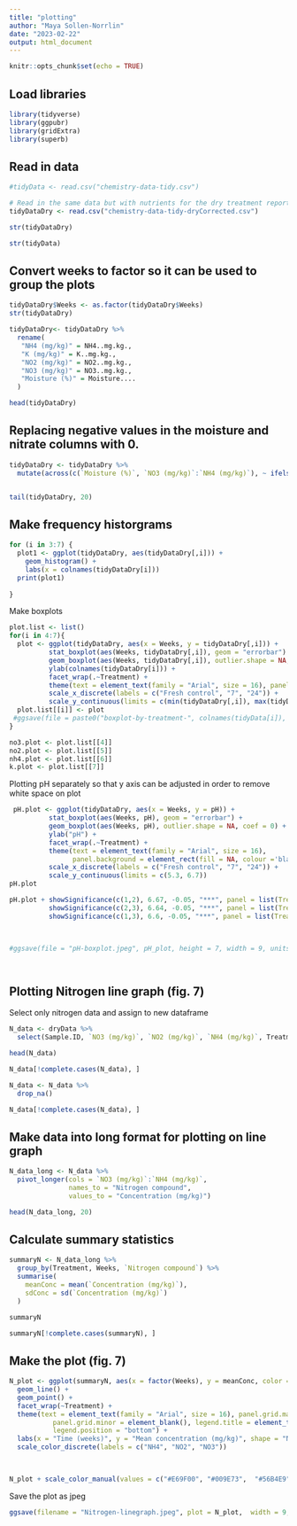 ```yaml
---
title: "plotting"
author: "Maya Sollen-Norrlin"
date: "2023-02-22"
output: html_document
---
```


```r
knitr::opts_chunk$set(echo = TRUE)
```



## Load libraries
```r
library(tidyverse)
library(ggpubr)
library(gridExtra)
library(superb)

```

## Read in data
```r

#tidyData <- read.csv("chemistry-data-tidy.csv")

# Read in the same data but with nutrients for the dry treatment reported as mg/kg wet weight
tidyDataDry <- read.csv("chemistry-data-tidy-dryCorrected.csv")

```

```r
str(tidyDataDry)

```

```r

str(tidyData)

```

## Convert weeks to factor so it can be used to group the plots
```r
tidyDataDry$Weeks <- as.factor(tidyDataDry$Weeks)
str(tidyDataDry)
```

```r

tidyDataDry<- tidyDataDry %>% 
  rename(
   "NH4 (mg/kg)" = NH4..mg.kg.,
   "K (mg/kg)" = K..mg.kg.,
   "NO2 (mg/kg)" = NO2..mg.kg.,
   "NO3 (mg/kg)" = NO3..mg.kg.,
   "Moisture (%)" = Moisture....
  )

head(tidyDataDry)

```
## Replacing negative values in the moisture and nitrate columns with 0. 
```r

tidyDataDry <- tidyDataDry %>% 
  mutate(across(c(`Moisture (%)`, `NO3 (mg/kg)`:`NH4 (mg/kg)`), ~ ifelse(.x<0, 0, .x)))


tail(tidyDataDry, 20)
```


## Make frequency historgrams
```r

for (i in 3:7) {
  plot1 <- ggplot(tidyDataDry, aes(tidyDataDry[,i])) +
    geom_histogram() +
    labs(x = colnames(tidyDataDry[i]))
  print(plot1)
  
}
```

Make boxplots
```r
plot.list <- list()
for(i in 4:7){
  plot <- ggplot(tidyDataDry, aes(x = Weeks, y = tidyDataDry[,i])) +
          stat_boxplot(aes(Weeks, tidyDataDry[,i]), geom = "errorbar") +
          geom_boxplot(aes(Weeks, tidyDataDry[,i]), outlier.shape = NA, coef = 0) +
          ylab(colnames(tidyDataDry[i])) +
          facet_wrap(.~Treatment) +
          theme(text = element_text(family = "Arial", size = 16), panel.background = element_rect(fill = NA, colour = 'black')) +
          scale_x_discrete(labels = c("Fresh control", "7", "24")) +
          scale_y_continuous(limits = c(min(tidyDataDry[,i]), max(tidyDataDry[,i]))) 
  plot.list[[i]] <- plot
 #ggsave(file = paste0("boxplot-by-treatment-", colnames(tidyData[i]), ".jpeg"), plot = plot, height = 7, width = 9, units = "in")
}

no3.plot <- plot.list[[4]]
no2.plot <- plot.list[[5]]
nh4.plot <- plot.list[[6]]
k.plot <- plot.list[[7]]


```

Plotting pH separately so that y axis can be adjusted in order to remove white space on plot
```r

 pH.plot <- ggplot(tidyDataDry, aes(x = Weeks, y = pH)) +
          stat_boxplot(aes(Weeks, pH), geom = "errorbar") +
          geom_boxplot(aes(Weeks, pH), outlier.shape = NA, coef = 0) +
          ylab("pH") +
          facet_wrap(.~Treatment) +
          theme(text = element_text(family = "Arial", size = 16), 
                panel.background = element_rect(fill = NA, colour ='black')) +
          scale_x_discrete(labels = c("Fresh control", "7", "24")) +
          scale_y_continuous(limits = c(5.3, 6.7))
pH.plot

pH.plot + showSignificance(c(1,2), 6.67, -0.05, "***", panel = list(Treatment = "Fridge")) + 
          showSignificance(c(2,3), 6.64, -0.05, "***", panel = list(Treatment = "Fridge")) +
          showSignificance(c(1,3), 6.6, -0.05, "***", panel = list(Treatment = "Fridge"))
  


#ggsave(file = "pH-boxplot.jpeg", pH_plot, height = 7, width = 9, units = "in")



```

```r




```



## Plotting Nitrogen line graph (fig. 7)
Select only nitrogen data and assign to new dataframe
```r
N_data <- dryData %>%
  select(Sample.ID, `NO3 (mg/kg)`, `NO2 (mg/kg)`, `NH4 (mg/kg)`, Treatment, Weeks)

head(N_data)
```

```r

N_data[!complete.cases(N_data), ]

```

```r

N_data <- N_data %>%
  drop_na()

N_data[!complete.cases(N_data), ]
```

## Make data into long format for plotting on line graph
```r

N_data_long <- N_data %>%
  pivot_longer(cols = `NO3 (mg/kg)`:`NH4 (mg/kg)`,
               names_to = "Nitrogen compound",
               values_to = "Concentration (mg/kg)")

head(N_data_long, 20)
```
## Calculate summary statistics
```r

summaryN <- N_data_long %>%
  group_by(Treatment, Weeks, `Nitrogen compound`) %>%
  summarise(
    meanConc = mean(`Concentration (mg/kg)`),
    sdConc = sd(`Concentration (mg/kg)`)
  )

summaryN
```

```r

summaryN[!complete.cases(summaryN), ]

```

## Make the plot (fig. 7)
```r


N_plot <- ggplot(summaryN, aes(x = factor(Weeks), y = meanConc, color = factor(`Nitrogen compound`), group = `Nitrogen compound`)) +
  geom_line() +
  geom_point() +
  facet_wrap(~Treatment) +
  theme(text = element_text(family = "Arial", size = 16), panel.grid.major = element_blank(), 
           panel.grid.minor = element_blank(), legend.title = element_text(size = 12), 
           legend.position = "bottom") +
  labs(x = "Time (weeks)", y = "Mean concentration (mg/kg)", shape = "Nitrogen form") +
  scale_color_discrete(labels = c("NH4", "NO2", "NO3"))

  

N_plot + scale_color_manual(values = c("#E69F00", "#009E73",  "#56B4E9"))
```

Save the plot as jpeg
```r

ggsave(filename = "Nitrogen-linegraph.jpeg", plot = N_plot,  width = 9, unit = "in")

```